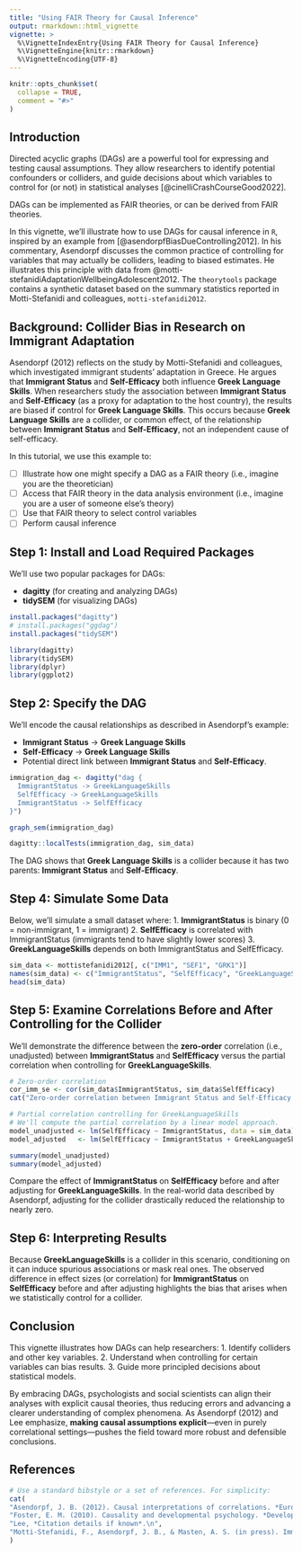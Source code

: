 ```yaml
---
title: "Using FAIR Theory for Causal Inference"
output: rmarkdown::html_vignette
vignette: >
  %\VignetteIndexEntry{Using FAIR Theory for Causal Inference}
  %\VignetteEngine{knitr::rmarkdown}
  %\VignetteEncoding{UTF-8}
---
```


```r
knitr::opts_chunk$set(
  collapse = TRUE,
  comment = "#>"
)
```


<!-- In this example, we illustrate how to use DAGs for causal inference, including the detection of a violation of the initial model and subsequent adaptation of the DAG. We could use that to illustrate updating FAIR theory: -->

<!-- https://currentprotocols.onlinelibrary.wiley.com/doi/full/10.1002/cpz1.45 -->

<!-- We can find more examples of causal inference with DAGs in these tutorials: -->

<!-- https://www.r-bloggers.com/2019/08/causal-inference-with-dags-in-r/ -->

<!-- https://www.r-bloggers.com/2018/08/applications-of-dags-in-causal-inference/ -->


## Introduction

Directed acyclic graphs (DAGs) are a powerful tool for expressing and testing causal assumptions.
They allow researchers to identify potential confounders or colliders,
and guide decisions about which variables to control for (or not) in statistical analyses [@cinelliCrashCourseGood2022].

DAGs can be implemented as FAIR theories, or can be derived from FAIR theories.

In this vignette, we'll illustrate how to use DAGs for causal inference in `R`,
inspired by an example from [@asendorpfBiasDueControlling2012].
In his commentary, Asendorpf discusses the common practice of controlling for variables that may actually be colliders, leading to biased estimates.
He illustrates this principle with data from @motti-stefanidiAdaptationWellbeingAdolescent2012.
The `theorytools` package contains a synthetic dataset based on the summary statistics reported in Motti-Stefanidi and colleagues, `motti-stefanidi2012`.



## Background: Collider Bias in Research on Immigrant Adaptation

Asendorpf (2012) reflects on the study by Motti-Stefanidi and colleagues, which investigated immigrant students’ adaptation in Greece.
He argues that **Immigrant Status** and **Self-Efficacy** both influence **Greek Language Skills**. When researchers study the association between **Immigrant Status** and **Self-Efficacy** (as a proxy for adaptation to the host country),
the results are biased if control for **Greek Language Skills**.
This occurs because **Greek Language Skills** are a collider, or common effect, of the relationship between **Immigrant Status** and **Self-Efficacy**, not an independent cause of self-efficacy.

In this tutorial, we use this example to:

- [ ] Illustrate how one might specify a DAG as a FAIR theory (i.e., imagine you are the theoretician)
- [ ] Access that FAIR theory in the data analysis environment (i.e., imagine you are a user of someone else's theory)
- [ ] Use that FAIR theory to select control variables
- [ ] Perform causal inference

<!-- Below, we’ll translate this example into a simple DAG, simulate some data, and demonstrate how controlling for the collider can change the observed relationship between Immigrant Status and Self-Efficacy. -->

## Step 1: Install and Load Required Packages

We'll use two popular packages for DAGs:

- **dagitty** (for creating and analyzing DAGs)
- **tidySEM** (for visualizing DAGs)

```r
install.packages("dagitty")
# install.packages("ggdag")
install.packages("tidySEM")
```

```r
library(dagitty)
library(tidySEM)
library(dplyr)
library(ggplot2)
```

## Step 2: Specify the DAG

We'll encode the causal relationships as described in Asendorpf’s example:

- **Immigrant Status** -> **Greek Language Skills**
- **Self-Efficacy** -> **Greek Language Skills**
- Potential direct link between **Immigrant Status** and **Self-Efficacy**.

```r
immigration_dag <- dagitty("dag {
  ImmigrantStatus -> GreekLanguageSkills
  SelfEfficacy -> GreekLanguageSkills
  ImmigrantStatus -> SelfEfficacy
}")

graph_sem(immigration_dag)

dagitty::localTests(immigration_dag, sim_data)
```
The DAG shows that **Greek Language Skills** is a collider because it has two parents: **Immigrant Status** and **Self-Efficacy**.

## Step 4: Simulate Some Data

Below, we’ll simulate a small dataset where:
1. **ImmigrantStatus** is binary (0 = non-immigrant, 1 = immigrant)
2. **SelfEfficacy** is correlated with ImmigrantStatus (immigrants tend to have slightly lower scores)
3. **GreekLanguageSkills** depends on both ImmigrantStatus and SelfEfficacy.

```r
sim_data <- mottistefanidi2012[, c("IMM1", "SEF1", "GRK1")]
names(sim_data) <- c("ImmigrantStatus", "SelfEfficacy", "GreekLanguageSkills")
head(sim_data)
```

## Step 5: Examine Correlations Before and After Controlling for the Collider

We’ll demonstrate the difference between the **zero-order** correlation (i.e., unadjusted) between **ImmigrantStatus** and **SelfEfficacy** versus the partial correlation when controlling for **GreekLanguageSkills**.

```r
# Zero-order correlation
cor_imm_se <- cor(sim_data$ImmigrantStatus, sim_data$SelfEfficacy)
cat("Zero-order correlation between Immigrant Status and Self-Efficacy:", round(cor_imm_se, 3))
```

```r
# Partial correlation controlling for GreekLanguageSkills
# We'll compute the partial correlation by a linear model approach.
model_unadjusted <- lm(SelfEfficacy ~ ImmigrantStatus, data = sim_data)
model_adjusted   <- lm(SelfEfficacy ~ ImmigrantStatus + GreekLanguageSkills, data = sim_data)

summary(model_unadjusted)
summary(model_adjusted)
```

Compare the effect of **ImmigrantStatus** on **SelfEfficacy** before and after adjusting for **GreekLanguageSkills**. In the real-world data described by Asendorpf, adjusting for the collider drastically reduced the relationship to nearly zero.

## Step 6: Interpreting Results

Because **GreekLanguageSkills** is a collider in this scenario, conditioning on it can induce spurious associations or mask real ones. The observed difference in effect sizes (or correlation) for **ImmigrantStatus** on **SelfEfficacy** before and after adjusting highlights the bias that arises when we statistically control for a collider.

## Conclusion

This vignette illustrates how DAGs can help researchers:
1. Identify colliders and other key variables.
2. Understand when controlling for certain variables can bias results.
3. Guide more principled decisions about statistical models.

By embracing DAGs, psychologists and social scientists can align their analyses with explicit causal theories, thus reducing errors and advancing a clearer understanding of complex phenomena. As Asendorpf (2012) and Lee emphasize, **making causal assumptions explicit**—even in purely correlational settings—pushes the field toward more robust and defensible conclusions.

## References

```r
# Use a standard bibstyle or a set of references. For simplicity:
cat(
"Asendorpf, J. B. (2012). Causal interpretations of correlations. *European Journal of Personality, 26*(5), 463-465.\n",
"Foster, E. M. (2010). Causality and developmental psychology. *Developmental Psychology, 46*(6), 1454-1480.\n",
"Lee, *Citation details if known*.\n",
"Motti-Stefanidi, F., Asendorpf, J. B., & Masten, A. S. (in press). Immigrant youth adaptation in Greece. *Journal or Book reference here*.\n"
)
```


